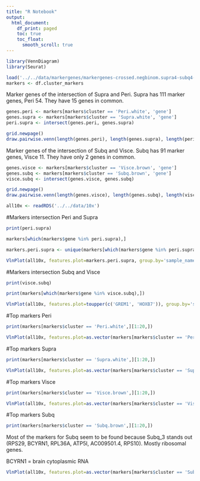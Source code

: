 ```yaml
---
title: "R Notebook"
output:
  html_document:
    df_print: paged
    toc: true
    toc_float: 
      smooth_scroll: true
---
```




```r
library(VennDiagram)
library(Seurat)
```


```r
load('../../data/markergenes/markergenes-crossed.negbinom.supra4-subq4-removed')
markers <- df.cluster_markers
```

Marker genes of the intersection of Supra and Peri. Supra has 111 marker genes, Peri 54. They have 15 genes in common.

```r
genes.peri <- markers[markers$cluster == 'Peri.white', 'gene']
genes.supra <- markers[markers$cluster == 'Supra.white', 'gene']
peri.supra <- intersect(genes.peri, genes.supra)

grid.newpage()
draw.pairwise.venn(length(genes.peri), length(genes.supra), length(peri.supra), category=c('Peri', 'Supra'), lty=rep('blank', 2), fill=c('#f67770', '#1fbfc3'), scaled=T, cat.fontfamily = rep("helvetica", 2))
```

Marker genes of the intersection of Subq and Visce. Subq has 91 marker genes, Visce 11. They have only 2 genes in common.

```r
genes.visce <- markers[markers$cluster == 'Visce.brown', 'gene']
genes.subq <- markers[markers$cluster == 'Subq.brown', 'gene']
visce.subq <- intersect(genes.visce, genes.subq)

grid.newpage()
draw.pairwise.venn(length(genes.visce), length(genes.subq), length(visce.subq), category=c('Visce', 'Subq'), lty=rep('blank', 2), fill=c('#c680fc', '#7dac1f'), scaled=T, cat.fontfamily = rep("helvetica", 2))
```

```r
all10x <- readRDS('../../data/10x')
```

#Markers intersection Peri and Supra

```r
print(peri.supra)
```

```r
markers[which(markers$gene %in% peri.supra),]
```

```r
markers.peri.supra <- unique(markers[which(markers$gene %in% peri.supra),'gene'])
```


```r
VlnPlot(all10x, features.plot=markers.peri.supra, group.by='sample_name', point.size.use=-1, nCol=2, x.lab.rot=T, size.x.use=10)
```

#Markers intersection Subq and Visce

```r
print(visce.subq)
```

```r
print(markers[which(markers$gene %in% visce.subq),])
```


```r
VlnPlot(all10x, features.plot=toupper(c('GREM1', 'HOXB7')), group.by='sample_name', point.size.use=-1, nCol=2, x.lab.rot=T, size.x.use=10)
```

#Top markers Peri 

```r
print(markers[markers$cluster == 'Peri.white',][1:20,])
```


```r
VlnPlot(all10x, features.plot=as.vector(markers[markers$cluster == 'Peri.white',][1:20,'gene']), group.by='sample_name', point.size.use=-1, nCol=2, x.lab.rot=T, size.x.use=10)
```


#Top markers Supra

```r
print(markers[markers$cluster == 'Supra.white',][1:20,])
```

```r
VlnPlot(all10x, features.plot=as.vector(markers[markers$cluster == 'Supra.white',][1:20,'gene']), group.by='sample_name', point.size.use=-1, nCol=2, x.lab.rot=T, size.x.use=10)
```

#Top markers Visce

```r
print(markers[markers$cluster == 'Visce.brown',][1:20,])
```



```r
VlnPlot(all10x, features.plot=as.vector(markers[markers$cluster == 'Visce.brown',][,'gene']), group.by='sample_name', point.size.use=-1, nCol=2, x.lab.rot=T, size.x.use=10)
```

#Top markers Subq

```r
print(markers[markers$cluster == 'Subq.brown',][1:20,])
```

Most of the markers for Subq seem to be found because Subq_3 stands out (RPS29, BCYRN1, RPL36A, ATP5I, AC009501.4, RPS10). Mostly ribosomal genes.

BCYRN1 = brain cytoplasmic RNA

```r
VlnPlot(all10x, features.plot=as.vector(markers[markers$cluster == 'Subq.brown',][1:20,'gene']), group.by='sample_name', point.size.use=-1, nCol=2, x.lab.rot=T, size.x.use=10)
```

